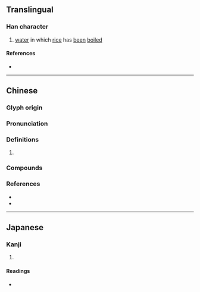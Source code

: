 {{character info/new}}
==Translingual==

===Han character===
{{Han char|rn=85|rad=水|as=11|sn=14|four=37127|canj=EOLB|ids=⿰氵脩}}

# [[water]] in which [[rice]] has [[been]] [[boil]]ed

====References====
* {{Han ref|kx=0643.250|dkj=18071|dj=1051.040|hdz=31725.020|uh=6EEB|ud=28395|bh=E2AA|bd=58026}}

----

==Chinese==
{{zh-forms}}

===Glyph origin===
{{Han etym}}

===Pronunciation===
{{zh-pron
|m=xiǔ
|c=sau2,sau3,sau1
|mc=y
|oc=
|cat=n
}}

===Definitions===
{{zh-hanzi}}

# {{rfdef|zh}}

===Compounds===
{{zh-der|滫漿|滫瀡|蘭芷漸滫}}

===References===
* {{R:twedu|B02255}}
* {{R:yue:mfccd}}

----

==Japanese==

===Kanji===
{{ja-kanji|grade=|rs=水11}}

# {{defn|lang=ja|sort=水11}}

====Readings====
* {{ja-readings|on=[[しゅう]] (shū), [[しゅ]] (shu)|kun=[[とぎしる]] (togishiru)}}